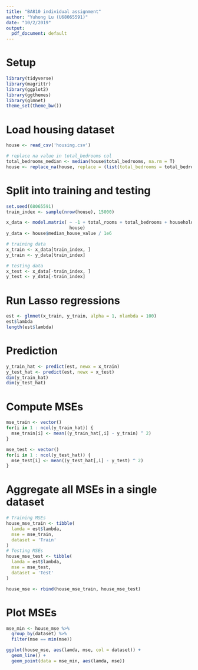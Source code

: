 ```yaml
---
title: "BA810 individual assignment"
author: "Yuhong Lu (U68065591)"
date: "10/2/2019"
output: 
  pdf_document: default
---
```


# Setup
```r
library(tidyverse)
library(magrittr)
library(ggplot2)
library(ggthemes)
library(glmnet)
theme_set(theme_bw())
```

# Load housing dataset
```r
house <- read_csv('housing.csv')

# replace na value in total_bedrooms col
total_bedrooms_median <- median(house$total_bedrooms, na.rm = T)
house <- replace_na(house, replace = (list(total_bedrooms = total_bedrooms_median)))
```

# Split into training and testing
```r
set.seed(68065591)
train_index <- sample(nrow(house), 15000)

x_data <- model.matrix( ~ -1 + total_rooms + total_bedrooms + households + housing_median_age + population + median_income + ocean_proximity, 
                        house)
y_data <- house$median_house_value / 1e6

# training data
x_train <- x_data[train_index, ]
y_train <- y_data[train_index]

# testing data
x_test <- x_data[-train_index, ]
y_test <- y_data[-train_index]
```

# Run Lasso regressions
```r
est <- glmnet(x_train, y_train, alpha = 1, nlambda = 100)
est$lambda
length(est$lambda)
```

# Prediction
```r
y_train_hat <- predict(est, newx = x_train)
y_test_hat <- predict(est, newx = x_test)
dim(y_train_hat)
dim(y_test_hat)
```

# Compute MSEs
```r
mse_train <- vector()
for(i in 1 : ncol(y_train_hat)) {
  mse_train[i] <- mean((y_train_hat[,i] - y_train) ^ 2)
}

mse_test <- vector()
for(i in 1 : ncol(y_test_hat)) {
  mse_test[i] <- mean((y_test_hat[,i] - y_test) ^ 2)
}
```

# Aggregate all MSEs in a single dataset
```r
# Training MSEs
house_mse_train <- tibble(
  lamda = est$lambda,
  mse = mse_train,
  dataset = 'Train'
)
# Testing MSEs
house_mse_test <- tibble(
  lamda = est$lambda,
  mse = mse_test,
  dataset = 'Test'
)

house_mse <- rbind(house_mse_train, house_mse_test)
```

# Plot MSEs
```r
mse_min <- house_mse %>% 
  group_by(dataset) %>% 
  filter(mse == min(mse))

ggplot(house_mse, aes(lamda, mse, col = dataset)) +
  geom_line() +
  geom_point(data = mse_min, aes(lamda, mse))
```

